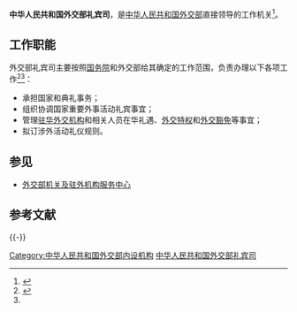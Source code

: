 
{{Infobox PRCG
|机构名称=中华人民共和国外交部<br>礼宾司
|标志1=Red_star.svg
|标志1说明=[[s:国务院关于国家行政机关和企业事业单位社会团体印章管理的规定|1999年规定]]：[[印章|印章]][[直径|直径]]4.2厘米，中央刊[[五角星|五角星]]（？），由[[中华人民共和国外交部|外交部]]制发。
|职位1=司长
|人员1=[[洪磊|洪磊]]
|职位2=副司长
|职数2=
|人数2=
|人员2=[[李响_(外交官)|李响]]、[[王敏_(外交官)|王敏]]、[[宋嘉|宋嘉]]
|成立时间=
|上级机构=[[中华人民共和国外交部|中华人民共和国外交部]]
|机构类型=外交部内设职能司
|行政级别=正司局级
|组织法规=
|编制人数=
|地址1=
}}

'''中华人民共和国外交部礼宾司'''，是[[中华人民共和国外交部|中华人民共和国外交部]]直接领导的工作机关<ref name="a">{{cite web |title=礼宾司 |url=http://www.fmprc.gov.cn/mfa_chn/wjb_602314/zzjg_602420/lbs_603720 |accessdate=2013-05-14 |website=中华人民共和国外交部 |archive-date=2015-09-24 |archive-url=https://web.archive.org/web/20150924045934/http://www.fmprc.gov.cn/mfa_chn/wjb_602314/zzjg_602420/lbs_603720/ |dead-url=no }}</ref>。

==工作职能==
外交部礼宾司主要按照[[中华人民共和国国务院|国务院]]和外交部给其确定的工作范围，负责办理以下各项工作<ref>{{Cite book|title=中国涉外法律实务大辞典|last=董璠舆，赵相林|first=|publisher=北京：北京工业学院出版社；长春：吉林人民出版社|year=1993.08|isbn=7-5639-0272-4|location=|pages=310}}</ref><ref name="a" />：
*承担国家{{Link-en|外交禮儀|Protocol (diplomacy)}}和典礼事务；
*组织协调国家重要外事活动礼宾事宜；
*管理[[駐中華人民共和國外交機構列表|驻华外交机构]]和相关人员在华礼遇、[[外交特权|外交特权]]和[[外交豁免|外交豁免]]等事宜；
*拟订涉外活动礼仪规则。

==参见==
*[[外交部机关及驻外机构服务中心|外交部机关及驻外机构服务中心]]

== 参考文献 ==
{{Reflist}}

{{-}}
{{中华人民共和国外交部}}
{{中华人民共和国外交}}

[[Category:中华人民共和国外交部内设机构|Category:中华人民共和国外交部内设机构]]
[[Category:中华人民共和国外交部礼宾司|]]